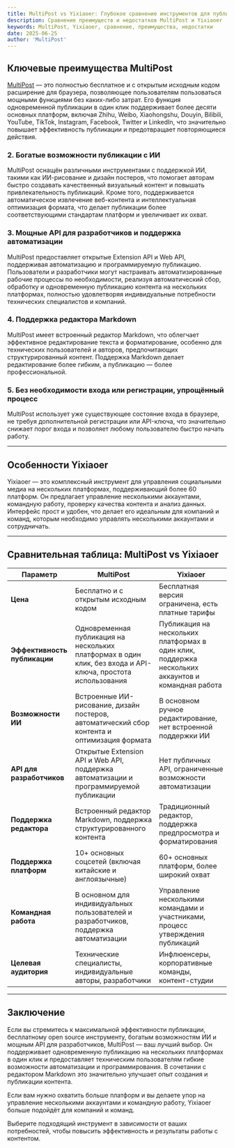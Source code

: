 ```yaml
---
title: MultiPost vs Yixiaoer: Глубокое сравнение инструментов для публикации на нескольких платформах
description: Сравнение преимуществ и недостатков MultiPost и Yixiaoer
keywords: MultiPost, Yixiaoer, сравнение, преимущества, недостатки
date: 2025-06-25
author: 'MultiPost'
---
```


## Ключевые преимущества MultiPost

[MultiPost](https://multipost.app) — это полностью бесплатное и с открытым исходным кодом расширение для браузера, позволяющее пользователям пользоваться мощными функциями без каких-либо затрат. Его функция одновременной публикации в один клик поддерживает более десяти основных платформ, включая Zhihu, Weibo, Xiaohongshu, Douyin, Bilibili, YouTube, TikTok, Instagram, Facebook, Twitter и LinkedIn, что значительно повышает эффективность публикации и предотвращает повторяющиеся действия.

### 2. Богатые возможности публикации с ИИ

MultiPost оснащён различными инструментами с поддержкой ИИ, такими как ИИ-рисование и дизайн постеров, что помогает авторам быстро создавать качественный визуальный контент и повышать привлекательность публикаций. Кроме того, поддерживается автоматическое извлечение веб-контента и интеллектуальная оптимизация формата, что делает публикации более соответствующими стандартам платформ и увеличивает их охват.

### 3. Мощные API для разработчиков и поддержка автоматизации

MultiPost предоставляет открытые Extension API и Web API, поддерживая автоматизацию и программируемую публикацию. Пользователи и разработчики могут настраивать автоматизированные рабочие процессы по необходимости, реализуя автоматический сбор, обработку и одновременную публикацию контента на нескольких платформах, полностью удовлетворяя индивидуальные потребности технических специалистов и компаний.

### 4. Поддержка редактора Markdown

MultiPost имеет встроенный редактор Markdown, что облегчает эффективное редактирование текста и форматирование, особенно для технических пользователей и авторов, предпочитающих структурированный контент. Поддержка Markdown делает редактирование более гибким, а публикацию — более профессиональной.

### 5. Без необходимости входа или регистрации, упрощённый процесс

MultiPost использует уже существующее состояние входа в браузере, не требуя дополнительной регистрации или API-ключа, что значительно снижает порог входа и позволяет любому пользователю быстро начать работу.

---

## Особенности Yixiaoer

Yixiaoer — это комплексный инструмент для управления социальными медиа на нескольких платформах, поддерживающий более 60 платформ. Он предлагает управление несколькими аккаунтами, командную работу, проверку качества контента и анализ данных. Интерфейс прост и удобен, что делает его идеальным для компаний и команд, которым необходимо управлять несколькими аккаунтами и сотрудничать.

---

## Сравнительная таблица: MultiPost vs Yixiaoer

| Параметр           | MultiPost                                   | Yixiaoer                                         |
|--------------------|---------------------------------------------|-------------------------------------------------|
| **Цена**           | Бесплатно и с открытым исходным кодом        | Бесплатная версия ограничена, есть платные тарифы  |
| **Эффективность публикации** | Одновременная публикация на нескольких платформах в один клик, без входа и API-ключа, простота использования | Публикация на нескольких платформах в один клик, поддержка нескольких аккаунтов и командная работа |
| **Возможности ИИ** | Встроенные ИИ-рисование, дизайн постеров, автоматический сбор контента и оптимизация формата | В основном ручное редактирование, нет встроенной поддержки ИИ |
| **API для разработчиков** | Открытые Extension API и Web API, поддержка автоматизации и программируемой публикации | Нет публичных API, ограниченные возможности автоматизации |
| **Поддержка редактора** | Встроенный редактор Markdown, поддержка структурированного контента | Традиционный редактор, поддержка предпросмотра и форматирования |
| **Поддержка платформ** | 10+ основных соцсетей (включая китайские и англоязычные) | 60+ основных платформ, более широкий охват         |
| **Командная работа** | В основном для индивидуальных пользователей и разработчиков, поддержка автоматизации | Управление несколькими командами и участниками, процесс утверждения публикаций |
| **Целевая аудитория** | Технические специалисты, индивидуальные авторы, разработчики | Инфлюенсеры, корпоративные команды, контент-студии |

---

## Заключение

Если вы стремитесь к максимальной эффективности публикации, бесплатному open source инструменту, богатым возможностям ИИ и мощным API для разработчиков, MultiPost — ваш лучший выбор. Он поддерживает одновременную публикацию на нескольких платформах в один клик и предоставляет техническим пользователям гибкие возможности автоматизации и программирования. В сочетании с редактором Markdown это значительно улучшает опыт создания и публикации контента.

Если вам нужно охватить больше платформ и вы делаете упор на управление несколькими аккаунтами и командную работу, Yixiaoer больше подойдёт для компаний и команд.

Выберите подходящий инструмент в зависимости от ваших потребностей, чтобы повысить эффективность и результаты работы с контентом. 